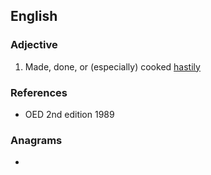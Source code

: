 ==English==
{{rfquote|en}}

===Adjective===
{{en-adj}}

# {{lb|en|obsolete}} Made, done, or (especially) cooked [[hastily]]

===References===
* OED 2nd edition 1989

===Anagrams===
* {{anagrams|en|a=ceipsstu|cuspiest}}